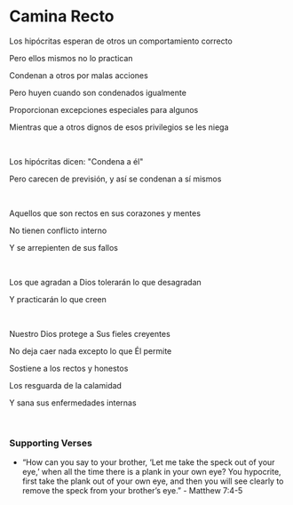 # Camina Recto

Los hipócritas esperan de otros un comportamiento correcto

Pero ellos mismos no lo practican

Condenan a otros por malas acciones

Pero huyen cuando son condenados igualmente

Proporcionan excepciones especiales para algunos

Mientras que a otros dignos de esos privilegios se les niega

<br />

Los hipócritas dicen: "Condena a él"

Pero carecen de previsión, y así se condenan a sí mismos

<br />

Aquellos que son rectos en sus corazones y mentes

No tienen conflicto interno

Y se arrepienten de sus fallos

<p></p>

<br />

Los que agradan a Dios tolerarán lo que desagradan

Y practicarán lo que creen

<br />

Nuestro Dios protege a Sus fieles creyentes

No deja caer nada excepto lo que Él permite

Sostiene a los rectos y honestos

Los resguarda de la calamidad

Y sana sus enfermedades internas

<p></p>

<br />

### Supporting Verses

- “How can you say to your brother, ‘Let me take the speck out of your eye,’ when all the time there is a plank in your own eye? You hypocrite, first take the plank out of your own eye, and then you will see clearly to remove the speck from your brother’s eye.” - Matthew 7:4-5